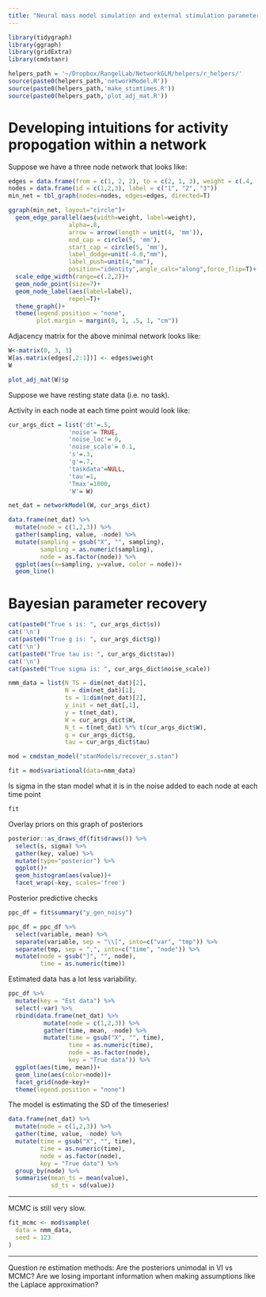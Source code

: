 ```yaml
---
title: "Neural mass model simulation and external stimulation parameter recovery with Stan"
---
```


```r
library(tidygraph)
library(ggraph)
library(gridExtra)
library(cmdstanr)
```

```r
helpers_path = '~/Dropbox/RangelLab/NetworkGLM/helpers/r_helpers/'
source(paste0(helpers_path,'networkModel.R'))
source(paste0(helpers_path,'make_stimtimes.R'))
source(paste0(helpers_path,'plot_adj_mat.R'))
```

# Developing intuitions for activity propogation within a network

Suppose we have a three node network that looks like:

```r
edges = data.frame(from = c(1, 2, 2), to = c(2, 1, 3), weight = c(.4, .2, .3))
nodes = data.frame(id = c(1,2,3), label = c("1", "2", "3"))
min_net = tbl_graph(nodes=nodes, edges=edges, directed=T)
```

```r
ggraph(min_net, layout="circle")+
  geom_edge_parallel(aes(width=weight, label=weight), 
                 alpha=.8,
                 arrow = arrow(length = unit(4, 'mm')),
                 end_cap = circle(5, 'mm'),
                 start_cap = circle(5, 'mm'),
                 label_dodge=unit(-4.0,"mm"),
                 label_push=unit(4,"mm"),
                 position="identity",angle_calc="along",force_flip=T)+
  scale_edge_width(range=c(.2,2))+
  geom_node_point(size=7)+
  geom_node_label(aes(label=label), 
                 repel=T)+ 
  theme_graph()+
  theme(legend.position = "none",
        plot.margin = margin(0, 1, .5, 1, "cm"))
```

Adjacency matrix for the above minimal network looks like:

```r
W<-matrix(0, 3, 3)
W[as.matrix(edges[,2:1])] <- edges$weight
W
```

```r
plot_adj_mat(W)$p
```

Suppose we have resting state data (i.e. no task).

Activity in each node at each time point would look like:

```r
cur_args_dict = list('dt'=.5,  
                 'noise'= TRUE,
                 'noise_loc'= 0, 
                 'noise_scale'= 0.1,
                 's'=.3,
                 'g'=.7,
                 'taskdata'=NULL,
                 'tau'=1, 
                 'Tmax'=1000,
                 'W'= W)

net_dat = networkModel(W, cur_args_dict)

data.frame(net_dat) %>%
  mutate(node = c(1,2,3)) %>%
  gather(sampling, value, -node) %>%
  mutate(sampling = gsub("X", "", sampling),
         sampling = as.numeric(sampling),
         node = as.factor(node)) %>%
  ggplot(aes(x=sampling, y=value, color = node))+
  geom_line()
```

# Bayesian parameter recovery

```r
cat(paste0("True s is: ", cur_args_dict$s))
cat('\n')
cat(paste0("True g is: ", cur_args_dict$g))
cat('\n')
cat(paste0("True tau is: ", cur_args_dict$tau))
cat('\n')
cat(paste0("True sigma is: ", cur_args_dict$noise_scale))
```

```r
nmm_data = list(N_TS = dim(net_dat)[2],
                N = dim(net_dat)[1],
                ts = 1:dim(net_dat)[2],
                y_init = net_dat[,1],
                y = t(net_dat),
                W = cur_args_dict$W,
                N_t = t(net_dat) %*% t(cur_args_dict$W),
                g = cur_args_dict$g,
                tau = cur_args_dict$tau)
```

```r
mod = cmdstan_model("stanModels/recover_s.stan")
```

```r
fit = mod$variational(data=nmm_data)
```

Is sigma in the stan model what it is in the noise added to each node at each time point

```r
fit
```

Overlay priors on this graph of posteriors

```r
posterior::as_draws_df(fit$draws()) %>%
  select(s, sigma) %>%
  gather(key, value) %>%
  mutate(type="posterior") %>%
  ggplot()+
  geom_histogram(aes(value))+
  facet_wrap(~key, scales='free')
```

Posterior predictive checks

```r
ppc_df = fit$summary("y_gen_noisy")
```

```r
ppc_df = ppc_df %>%
  select(variable, mean) %>%
  separate(variable, sep = "\\[", into=c("var", "tmp")) %>%
  separate(tmp, sep = ",", into=c("time", "node")) %>%
  mutate(node = gsub("]", "", node),
         time = as.numeric(time)) 
```

Estimated data has a lot less variability.

```r
ppc_df %>%
  mutate(key = "Est data") %>%
  select(-var) %>%
  rbind(data.frame(net_dat) %>%
          mutate(node = c(1,2,3)) %>%
          gather(time, mean, -node) %>%
          mutate(time = gsub("X", "", time),
                 time = as.numeric(time),
                 node = as.factor(node),
                 key = "True data")) %>%
  ggplot(aes(time, mean))+
  geom_line(aes(color=node))+
  facet_grid(node~key)+
  theme(legend.position = "none")


```

The model is estimating the SD of the timeseries!

```r
data.frame(net_dat) %>%
  mutate(node = c(1,2,3)) %>%
  gather(time, value, -node) %>%
  mutate(time = gsub("X", "", time),
         time = as.numeric(time),
         node = as.factor(node),
         key = "True data") %>%
  group_by(node) %>%
  summarise(mean_ts = mean(value),
            sd_ts = sd(value))
```

------

MCMC is still very slow. 

```r
fit_mcmc <- mod$sample(
  data = nmm_data,
  seed = 123
)
```


------

Question re estimation methods: Are the posteriors unimodal in VI vs MCMC? Are we losing important information when making assumptions like the Laplace approximation?
